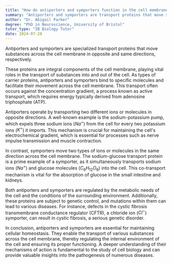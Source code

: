 ```yaml
---
title: "How do antiporters and symporters function in the cell membrane?"
summary: "Antiporters and symporters are transport proteins that move substances across the cell membrane in opposite or same directions, respectively."
author: "Dr. Abigail Parker"
degree: "PhD in Neuroscience, University of Bristol"
tutor_type: "IB Biology Tutor"
date: 2024-07-28
---
```


Antiporters and symporters are specialized transport proteins that move substances across the cell membrane in opposite and same directions, respectively.

These proteins are integral components of the cell membrane, playing vital roles in the transport of substances into and out of the cell. As types of carrier proteins, antiporters and symporters bind to specific molecules and facilitate their movement across the cell membrane. This transport often occurs against the concentration gradient, a process known as active transport, which requires energy typically derived from adenosine triphosphate (ATP).

Antiporters operate by transporting two different ions or molecules in opposite directions. A well-known example is the sodium-potassium pump, which expels three sodium ions ($Na^+$) from the cell for every two potassium ions ($K^+$) it imports. This mechanism is crucial for maintaining the cell's electrochemical gradient, which is essential for processes such as nerve impulse transmission and muscle contraction.

In contrast, symporters move two types of ions or molecules in the same direction across the cell membrane. The sodium-glucose transport protein is a prime example of a symporter, as it simultaneously transports sodium ions ($Na^+$) and glucose molecules ($C_6H_{12}O_6$) into the cell. This co-transport mechanism is vital for the absorption of glucose in the small intestine and kidneys.

Both antiporters and symporters are regulated by the metabolic needs of the cell and the conditions of the surrounding environment. Additionally, these proteins are subject to genetic control, and mutations within them can lead to various diseases. For instance, defects in the cystic fibrosis transmembrane conductance regulator (CFTR), a chloride ion ($Cl^-$) symporter, can result in cystic fibrosis, a serious genetic disorder.

In conclusion, antiporters and symporters are essential for maintaining cellular homeostasis. They enable the transport of various substances across the cell membrane, thereby regulating the internal environment of the cell and ensuring its proper functioning. A deeper understanding of their mechanisms of action is fundamental to the study of cell biology and can provide valuable insights into the pathogenesis of numerous diseases.
    